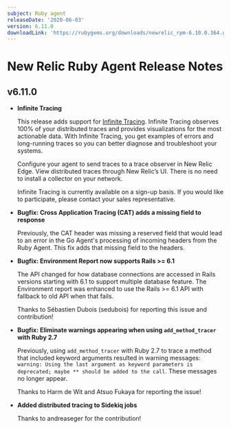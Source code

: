 ```yaml
---
subject: Ruby agent
releaseDate: '2020-06-03'
version: 6.11.0
downloadLink: 'https://rubygems.org/downloads/newrelic_rpm-6.10.0.364.gem'
---
```


# New Relic Ruby Agent Release Notes

## v6.11.0

* **Infinite Tracing**

  This release adds support for [Infinite Tracing](https://docs.newrelic.com/docs/understand-dependencies/distributed-tracing/enable-configure/enable-distributed-tracing). Infinite Tracing observes 100% of your distributed traces and provides visualizations for the most actionable data. With Infinite Tracing, you get examples of errors and long-running traces so you can better diagnose and troubleshoot your systems.

  Configure your agent to send traces to a trace observer in New Relic Edge. View distributed traces through New Relic’s UI. There is no need to install a collector on your network.

  Infinite Tracing is currently available on a sign-up basis. If you would like to participate, please contact your sales representative.
* **Bugfix: Cross Application Tracing (CAT) adds a missing field to response**

  Previously, the CAT header was missing a reserved field that would lead to an error in the Go Agent's processing of incoming headers from the Ruby Agent. This fix adds that missing field to the headers.
* **Bugfix: Environment Report now supports Rails >= 6.1**

  The API changed for how database connections are accessed in Rails versions starting with 6.1 to support multiple database feature. The Environment report was enhanced to use the Rails >= 6.1 API with fallback to old API when that fails.

  Thanks to Sébastien Dubois (sedubois) for reporting this issue and contribution!
* **Bugfix: Eliminate warnings appearing when using `add_method_tracer` with Ruby 2.7**

  Previously, using `add_method_tracer` with Ruby 2.7 to trace a method that included keyword arguments resulted in warning messages: `warning: Using the last argument as keyword parameters is deprecated; maybe ** should be added to the call`. These messages no longer appear.

  Thanks to Harm de Wit and Atsuo Fukaya for reporting the issue!
* **Added distributed tracing to Sidekiq jobs**

  Thanks to andreaseger for the contribution!
